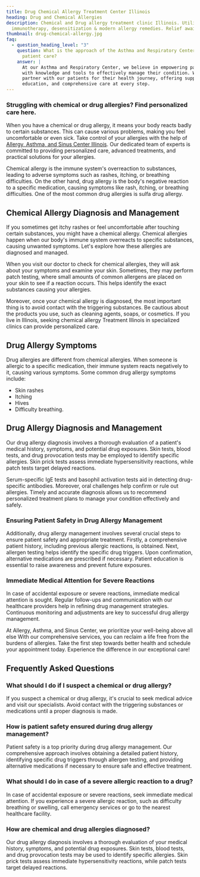 ```yaml
---
title: Drug Chemical Allergy Treatment Center Illinois
heading: Drug and Chemical Allergies
description: Chemical and Drug allergy treatment clinic Illinois. Utilizing
  immunotherapy, desensitization & modern allergy remedies. Relief awaits.
thumbnail: drug-chemical-allergy.jpg
faq:
  - question_heading_level: "3"
    question: What is the approach of the Asthma and Respiratory Center towards
      patient care?
    answer: |
      At our Asthma and Respiratory Center, we believe in empowering patients
      with knowledge and tools to effectively manage their condition. We
      partner with our patients for their health journey, offering support,
      education, and comprehensive care at every step.
---
```

### Struggling with chemical or drug allergies? Find personalized care here.

When you have a chemical or drug allergy, it means your body reacts badly to certain substances. This can cause various problems, making you feel uncomfortable or even sick. Take control of your allergies with the help of [Allergy, Asthma, and Sinus Center Illinois](/). Our dedicated team of experts is committed to providing personalized care, advanced treatments, and practical solutions for your allergies.

Chemical allergy is the immune system's overreaction to substances, leading to adverse symptoms such as rashes, itching, or breathing difficulties. On the other hand, drug allergy is the body's negative reaction to a specific medication, causing symptoms like rash, itching, or breathing difficulties. One of the most common drug allergies is sulfa drug allergy.

<ButtonList />

## Chemical Allergy Diagnosis and Management 

If you sometimes get itchy rashes or feel uncomfortable after touching certain substances, you might have a chemical allergy. Chemical allergies happen when our body's immune system overreacts to specific substances, causing unwanted symptoms. Let's explore how these allergies are diagnosed and managed.

When you visit our doctor to check for chemical allergies, they will ask about your symptoms and examine your skin. Sometimes, they may perform patch testing, where small amounts of common allergens are placed on your skin to see if a reaction occurs. This helps identify the exact substances causing your allergies.

Moreover, once your chemical allergy is diagnosed, the most important thing is to avoid contact with the triggering substances. Be cautious about the products you use, such as cleaning agents, soaps, or cosmetics. If you live in Illinois, seeking chemical allergy Treatment Illinois in specialized clinics can provide personalized care.

## Drug Allergy Symptoms

Drug allergies are different from chemical allergies. When someone is allergic to a specific medication, their immune system reacts negatively to it, causing various symptoms. Some common drug allergy symptoms include:

- Skin rashes
- Itching
- Hives
- Difficulty breathing.

## Drug Allergy Diagnosis and Management 

Our drug allergy diagnosis involves a thorough evaluation of a patient's medical history, symptoms, and potential drug exposures. Skin tests, blood tests, and drug provocation tests may be employed to identify specific allergies. Skin prick tests assess immediate hypersensitivity reactions, while patch tests target delayed reactions. 

Serum-specific IgE tests and basophil activation tests aid in detecting drug-specific antibodies. Moreover, oral challenges help confirm or rule out allergies. Timely and accurate diagnosis allows us to recommend personalized treatment plans to manage your condition effectively and safely.

### Ensuring Patient Safety in Drug Allergy Management

Additionally, drug allergy management involves several crucial steps to ensure patient safety and appropriate treatment. Firstly, a comprehensive patient history, including previous allergic reactions, is obtained. Next, allergen testing helps identify the specific drug triggers. Upon confirmation, alternative medications are prescribed if necessary. Patient education is essential to raise awareness and prevent future exposures. 

### Immediate Medical Attention for Severe Reactions

In case of accidental exposure or severe reactions, immediate medical attention is sought. Regular follow-ups and communication with our healthcare providers help in refining drug management strategies. Continuous monitoring and adjustments are key to successful drug allergy management.

At Allergy, Asthma, and Sinus Center, we prioritize your well-being above all else With our comprehensive services, you can reclaim a life free from the burdens of allergies. Take the first step towards better health and schedule your appointment today. Experience the difference in our exceptional care!

<ContactBanner />

## Frequently Asked Questions

<FAQ>

### What should I do if I suspect a chemical or drug allergy?

If you suspect a chemical or drug allergy, it's crucial to seek medical
advice and visit our specialists. Avoid contact with the triggering
substances or medications until a proper diagnosis is made.

### How is patient safety ensured during drug allergy management?

Patient safety is a top priority during drug allergy management. Our
comprehensive approach involves obtaining a detailed patient history,
identifying specific drug triggers through allergen testing, and
providing alternative medications if necessary to ensure safe and
effective treatment.

### What should I do in case of a severe allergic reaction to a drug?

In case of accidental exposure or severe reactions, seek immediate
medical attention. If you experience a severe allergic reaction, such as
difficulty breathing or swelling, call emergency services or go to the
nearest healthcare facility.

### How are chemical and drug allergies diagnosed?

Our drug allergy diagnosis involves a thorough evaluation of your
medical history, symptoms, and potential drug exposures. Skin tests,
blood tests, and drug provocation tests may be used to identify specific
allergies. Skin prick tests assess immediate hypersensitivity
reactions, while patch tests target delayed reactions.

</FAQ>
